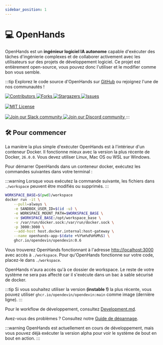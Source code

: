 ```yaml
---
sidebar_position: 1
---
```


# 💻 OpenHands

OpenHands est un **ingénieur logiciel IA autonome** capable d'exécuter des tâches d'ingénierie complexes et de collaborer activement avec les utilisateurs sur des projets de développement logiciel.
Ce projet est entièrement open-source, vous pouvez donc l'utiliser et le modifier comme bon vous semble.

:::tip
Explorez le code source d'OpenHands sur [GitHub](https://github.com/All-Hands-AI/OpenHands) ou rejoignez l'une de nos communautés !

<a href="https://github.com/All-Hands-AI/OpenHands/graphs/contributors">
  <img
    src="https://img.shields.io/github/contributors/All-Hands-AI/OpenHands?style=for-the-badge"
    alt="Contributors"
  />
</a>
<a href="https://github.com/All-Hands-AI/OpenHands/network/members">
  <img
    src="https://img.shields.io/github/forks/All-Hands-AI/OpenHands?style=for-the-badge"
    alt="Forks"
  />
</a>
<a href="https://github.com/All-Hands-AI/OpenHands/stargazers">
  <img
    src="https://img.shields.io/github/stars/All-Hands-AI/OpenHands?style=for-the-badge"
    alt="Stargazers"
  />
</a>
<a href="https://github.com/All-Hands-AI/OpenHands/issues">
  <img
    src="https://img.shields.io/github/issues/All-Hands-AI/OpenHands?style=for-the-badge"
    alt="Issues"
  />
</a>
<br></br>
<a href="https://github.com/All-Hands-AI/OpenHands/blob/main/LICENSE">
  <img
    src="https://img.shields.io/github/license/All-Hands-AI/OpenHands?style=for-the-badge"
    alt="MIT License"
  />
</a>
<br></br>
<a href="https://join.slack.com/t/openhands/shared_invite/zt-2ngejmfw6-9gW4APWOC9XUp1n~SiQ6iw">
  <img
    src="https://img.shields.io/badge/Slack-Join%20Us-red?logo=slack&logoColor=white&style=for-the-badge"
    alt="Join our Slack community"
  />
</a>
<a href="https://discord.gg/ESHStjSjD4">
  <img
    src="https://img.shields.io/badge/Discord-Join%20Us-purple?logo=discord&logoColor=white&style=for-the-badge"
    alt="Join our Discord community"
  />
</a>
:::

## 🛠️ Pour commencer

La manière la plus simple d'exécuter OpenHands est à l'intérieur d'un conteneur Docker. Il fonctionne mieux avec la version la plus récente de Docker, `26.0.0`.
Vous devez utiliser Linux, Mac OS ou WSL sur Windows.

Pour démarrer OpenHands dans un conteneur docker, exécutez les commandes suivantes dans votre terminal :

:::warning
Lorsque vous exécutez la commande suivante, les fichiers dans `./workspace` peuvent être modifiés ou supprimés.
:::

```bash
WORKSPACE_BASE=$(pwd)/workspace
docker run -it \
    --pull=always \
    -e SANDBOX_USER_ID=$(id -u) \
    -e WORKSPACE_MOUNT_PATH=$WORKSPACE_BASE \
    -v $WORKSPACE_BASE:/opt/workspace_base \
    -v /var/run/docker.sock:/var/run/docker.sock \
    -p 3000:3000 \
    --add-host host.docker.internal:host-gateway \
    --name openhands-app-$(date +%Y%m%d%H%M%S) \
    ghcr.io/opendevin/opendevin:0.6
```

Vous trouverez OpenHands fonctionnant à l'adresse [http://localhost:3000](http://localhost:3000) avec accès à `./workspace`. Pour qu'OpenHands fonctionne sur votre code, placez-le dans `./workspace`.

OpenHands n'aura accès qu'à ce dossier de workspace. Le reste de votre système ne sera pas affecté car il s'exécute dans un bac à sable sécurisé de docker.

:::tip
Si vous souhaitez utiliser la version **(instable !)** la plus récente, vous pouvez utiliser `ghcr.io/opendevin/opendevin:main` comme image (dernière ligne).
:::

Pour le workflow de développement, consultez [Development.md](https://github.com/All-Hands-AI/OpenHands/blob/main/Development.md).

Avez-vous des problèmes ? Consultez notre [Guide de dépannage](https://docs.all-hands.dev/modules/usage/troubleshooting).

:::warning
OpenHands est actuellement en cours de développement, mais vous pouvez déjà exécuter la version alpha pour voir le système de bout en bout en action.
:::

[contributors-shield]: https://img.shields.io/github/contributors/All-Hands-AI/OpenHands?style=for-the-badge
[contributors-url]: https://github.com/All-Hands-AI/OpenHands/graphs/contributors
[forks-shield]: https://img.shields.io/github/forks/All-Hands-AI/OpenHands?style=for-the-badge
[forks-url]: https://github.com/All-Hands-AI/OpenHands/network/members
[stars-shield]: https://img.shields.io/github/stars/All-Hands-AI/OpenHands?style=for-the-badge
[stars-url]: https://github.com/All-Hands-AI/OpenHands/stargazers
[issues-shield]: https://img.shields.io/github/issues/All-Hands-AI/OpenHands?style=for-the-badge
[issues-url]: https://github.com/All-Hands-AI/OpenHands/issues
[license-shield]: https://img.shields.io/github/license/All-Hands-AI/OpenHands?style=for-the-badge
[license-url]: https://github.com/All-Hands-AI/OpenHands/blob/main/LICENSE

